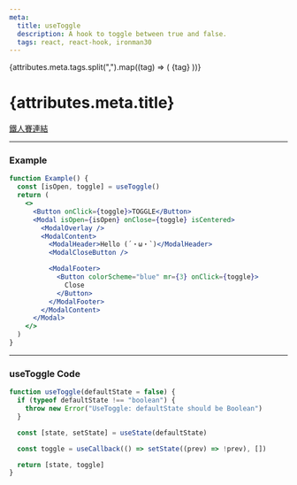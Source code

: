 ```yaml
---
meta:
  title: useToggle
  description: A hook to toggle between true and false.
  tags: react, react-hook, ironman30
---
```



<Flex gap={1}>
  {attributes.meta.tags.split(",").map((tag) => (
    <Tag key={tag}>{tag}</Tag>
  ))}
</Flex>

# {attributes.meta.title}

[鐵人賽連結]()

---

### Example

<Example />

```jsx
function Example() {
  const [isOpen, toggle] = useToggle()
  return (
    <>
      <Button onClick={toggle}>TOGGLE</Button>
      <Modal isOpen={isOpen} onClose={toggle} isCentered>
        <ModalOverlay />
        <ModalContent>
          <ModalHeader>Hello (´・ω・`)</ModalHeader>
          <ModalCloseButton />

          <ModalFooter>
            <Button colorScheme="blue" mr={3} onClick={toggle}>
              Close
            </Button>
          </ModalFooter>
        </ModalContent>
      </Modal>
    </>
  )
}
```

---

### useToggle Code

```jsx
function useToggle(defaultState = false) {
  if (typeof defaultState !== "boolean") {
    throw new Error("UseToggle: defaultState should be Boolean")
  }

  const [state, setState] = useState(defaultState)

  const toggle = useCallback(() => setState((prev) => !prev), [])

  return [state, toggle]
}
```
